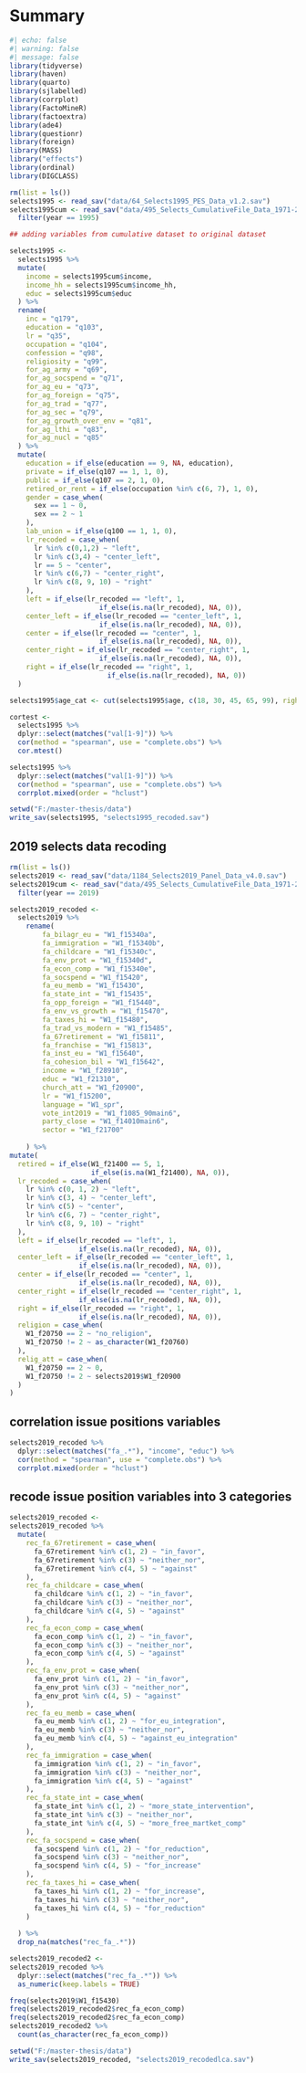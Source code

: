 # Summary



```r
#| echo: false
#| warning: false
#| message: false
library(tidyverse)
library(haven)
library(quarto)
library(sjlabelled)
library(corrplot)
library(FactoMineR)
library(factoextra)
library(ade4)
library(questionr)
library(foreign)
library(MASS)
library("effects")
library(ordinal)
library(DIGCLASS)

```


```r
rm(list = ls())
selects1995 <- read_sav("data/64_Selects1995_PES_Data_v1.2.sav")
selects1995cum <- read_sav("data/495_Selects_CumulativeFile_Data_1971-2019_v2.3.0.sav") %>% 
  filter(year == 1995)
```


```r
## adding variables from cumulative dataset to original dataset

selects1995 <- 
  selects1995 %>% 
  mutate(
    income = selects1995cum$income,
    income_hh = selects1995cum$income_hh,
    educ = selects1995cum$educ
  ) %>% 
  rename(
    inc = "q179",
    education = "q103",
    lr = "q35",
    occupation = "q104",
    confession = "q98",
    religiosity = "q99",
    for_ag_army = "q69",
    for_ag_socspend = "q71",
    for_ag_eu = "q73",
    for_ag_foreign = "q75",
    for_ag_trad = "q77",
    for_ag_sec = "q79",
    for_ag_growth_over_env = "q81",
    for_ag_lthi = "q83",
    for_ag_nucl = "q85"
  ) %>% 
  mutate(
    education = if_else(education == 9, NA, education),
    private = if_else(q107 == 1, 1, 0),
    public = if_else(q107 == 2, 1, 0),
    retired_or_rent = if_else(occupation %in% c(6, 7), 1, 0),
    gender = case_when(
      sex == 1 ~ 0,
      sex == 2 ~ 1
    ),
    lab_union = if_else(q100 == 1, 1, 0),
    lr_recoded = case_when(
      lr %in% c(0,1,2) ~ "left",
      lr %in% c(3,4) ~ "center_left",
      lr == 5 ~ "center",
      lr %in% c(6,7) ~ "center_right",
      lr %in% c(8, 9, 10) ~ "right"
    ),
    left = if_else(lr_recoded == "left", 1,
                      if_else(is.na(lr_recoded), NA, 0)),
    center_left = if_else(lr_recoded == "center_left", 1,
                      if_else(is.na(lr_recoded), NA, 0)),
    center = if_else(lr_recoded == "center", 1,
                      if_else(is.na(lr_recoded), NA, 0)),
    center_right = if_else(lr_recoded == "center_right", 1,
                      if_else(is.na(lr_recoded), NA, 0)),
    right = if_else(lr_recoded == "right", 1,
                        if_else(is.na(lr_recoded), NA, 0))
  )

selects1995$age_cat <- cut(selects1995$age, c(18, 30, 45, 65, 99), right = FALSE, include.lowest = TRUE)

```


```r
cortest <- 
  selects1995 %>% 
  dplyr::select(matches("val[1-9]")) %>% 
  cor(method = "spearman", use = "complete.obs") %>% 
  cor.mtest()

selects1995 %>% 
  dplyr::select(matches("val[1-9]")) %>% 
  cor(method = "spearman", use = "complete.obs") %>% 
  corrplot.mixed(order = "hclust")

```


```r
setwd("F:/master-thesis/data")
write_sav(selects1995, "selects1995_recoded.sav")
```

## 2019 selects data recoding


```r
rm(list = ls())
selects2019 <- read_sav("data/1184_Selects2019_Panel_Data_v4.0.sav")
selects2019cum <- read_sav("data/495_Selects_CumulativeFile_Data_1971-2019_v2.3.0.sav") %>% 
  filter(year == 2019)
```

```r
selects2019_recoded <- 
  selects2019 %>%
    rename(
        fa_bilagr_eu = "W1_f15340a",
        fa_immigration = "W1_f15340b",
        fa_childcare = "W1_f15340c",
        fa_env_prot = "W1_f15340d",
        fa_econ_comp = "W1_f15340e",
        fa_socspend = "W1_f15420",
        fa_eu_memb = "W1_f15430",
        fa_state_int = "W1_f15435",
        fa_opp_foreign = "W1_f15440",
        fa_env_vs_growth = "W1_f15470",
        fa_taxes_hi = "W1_f15480",
        fa_trad_vs_modern = "W1_f15485",
        fa_67retirement = "W1_f15811",
        fa_franchise = "W1_f15813",
        fa_inst_eu = "W1_f15640",
        fa_cohesion_bil = "W1_f15642",
        income = "W1_f28910",
        educ = "W1_f21310",
        church_att = "W1_f20900",
        lr = "W1_f15200",
        language = "W1_spr",
        vote_int2019 = "W1_f1085_90main6",
        party_close = "W1_f14010main6",
        sector = "W1_f21700"
        
    ) %>% 
mutate(
  retired = if_else(W1_f21400 == 5, 1, 
                    if_else(is.na(W1_f21400), NA, 0)),
  lr_recoded = case_when(
    lr %in% c(0, 1, 2) ~ "left",
    lr %in% c(3, 4) ~ "center_left",
    lr %in% c(5) ~ "center",
    lr %in% c(6, 7) ~ "center_right",
    lr %in% c(8, 9, 10) ~ "right"
  ),
  left = if_else(lr_recoded == "left", 1, 
                 if_else(is.na(lr_recoded), NA, 0)),
  center_left = if_else(lr_recoded == "center_left", 1, 
                 if_else(is.na(lr_recoded), NA, 0)),
  center = if_else(lr_recoded == "center", 1, 
                 if_else(is.na(lr_recoded), NA, 0)),
  center_right = if_else(lr_recoded == "center_right", 1, 
                 if_else(is.na(lr_recoded), NA, 0)),
  right = if_else(lr_recoded == "right", 1, 
                 if_else(is.na(lr_recoded), NA, 0)),
  religion = case_when(
    W1_f20750 == 2 ~ "no_religion",
    W1_f20750 != 2 ~ as_character(W1_f20760)
  ),
  relig_att = case_when(
    W1_f20750 == 2 ~ 0,
    W1_f20750 != 2 ~ selects2019$W1_f20900
  )
)


```

## correlation issue positions variables
```r
selects2019_recoded %>% 
  dplyr::select(matches("fa_.*"), "income", "educ") %>% 
  cor(method = "spearman", use = "complete.obs") %>% 
  corrplot.mixed(order = "hclust")
```

## recode issue position variables into 3 categories

```r

selects2019_recoded <- 
selects2019_recoded %>% 
  mutate(
    rec_fa_67retirement = case_when(
      fa_67retirement %in% c(1, 2) ~ "in_favor",
      fa_67retirement %in% c(3) ~ "neither_nor",
      fa_67retirement %in% c(4, 5) ~ "against"
    ),
    rec_fa_childcare = case_when(
      fa_childcare %in% c(1, 2) ~ "in_favor",
      fa_childcare %in% c(3) ~ "neither_nor",
      fa_childcare %in% c(4, 5) ~ "against"
    ),
    rec_fa_econ_comp = case_when(
      fa_econ_comp %in% c(1, 2) ~ "in_favor",
      fa_econ_comp %in% c(3) ~ "neither_nor",
      fa_econ_comp %in% c(4, 5) ~ "against"
    ),
    rec_fa_env_prot = case_when(
      fa_env_prot %in% c(1, 2) ~ "in_favor",
      fa_env_prot %in% c(3) ~ "neither_nor",
      fa_env_prot %in% c(4, 5) ~ "against"
    ),
    rec_fa_eu_memb = case_when(
      fa_eu_memb %in% c(1, 2) ~ "for_eu_integration",
      fa_eu_memb %in% c(3) ~ "neither_nor",
      fa_eu_memb %in% c(4, 5) ~ "against_eu_integration"
    ),
    rec_fa_immigration = case_when(
      fa_immigration %in% c(1, 2) ~ "in_favor",
      fa_immigration %in% c(3) ~ "neither_nor",
      fa_immigration %in% c(4, 5) ~ "against"
    ),
    rec_fa_state_int = case_when(
      fa_state_int %in% c(1, 2) ~ "more_state_intervention",
      fa_state_int %in% c(3) ~ "neither_nor",
      fa_state_int %in% c(4, 5) ~ "more_free_martket_comp"
    ),
    rec_fa_socspend = case_when(
      fa_socspend %in% c(1, 2) ~ "for_reduction",
      fa_socspend %in% c(3) ~ "neither_nor",
      fa_socspend %in% c(4, 5) ~ "for_increase"
    ),
    rec_fa_taxes_hi = case_when(
      fa_taxes_hi %in% c(1, 2) ~ "for_increase",
      fa_taxes_hi %in% c(3) ~ "neither_nor",
      fa_taxes_hi %in% c(4, 5) ~ "for_reduction"
    )
    
  ) %>% 
  drop_na(matches("rec_fa_.*"))
```

```r
selects2019_recoded2 <- 
selects2019_recoded %>% 
  dplyr::select(matches("rec_fa_.*")) %>% 
  as_numeric(keep.labels = TRUE)
```


```r
freq(selects2019$W1_f15430)
freq(selects2019_recoded2$rec_fa_econ_comp)
freq(selects2019_recoded2$rec_fa_econ_comp)
selects2019_recoded2 %>% 
  count(as_character(rec_fa_econ_comp))
```

```r
setwd("F:/master-thesis/data")
write_sav(selects2019_recoded, "selects2019_recodedlca.sav")
```











